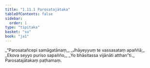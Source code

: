 ```yaml
---
title: "1.11.1 Parosatajātaka"
tableOfContents: false
sidebar:
  order: 1
type: "tipitaka"
basket: "su"
book: "ja1"
---
```



<DynamicBreadcrumb />

<Division number="101" book="ja1">

<Paragraph number="225" type="verses" book="ja1">
_“Parosatañcepi samāgatānaṃ,_  
_Jhāyeyyuṃ te vassasataṃ apaññā;_  
_Ekova seyyo puriso sapañño,_  
_Yo bhāsitassa vijānāti atthan”ti._  


</Paragraph>
</Division>

<Paragraph number="226" type="center" book="ja1">
Parosatajātakaṃ paṭhamaṃ.
</Paragraph>